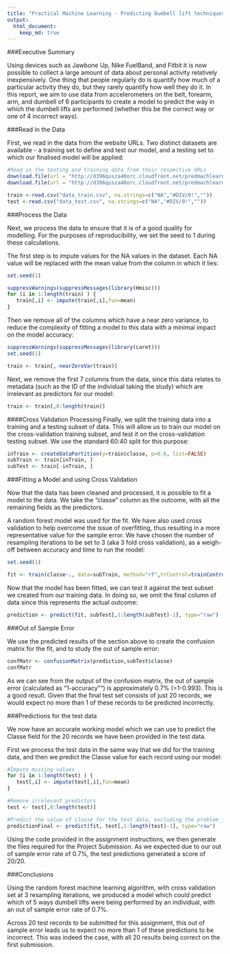 ```yaml
---
title: "Practical Machine Learning - Predicting Dumbell lift techniques"
output: 
  html_document:
    keep_md: true
---
```


###Executive Summary

Using devices such as Jawbone Up, Nike FuelBand, and Fitbit it is now possible to collect a large amount of data about personal activity relatively inexpensively. One thing that people regularly do is quantify how much of a particular activity they do, but they rarely quantify how well they do it. In this report, we aim to use data from accelerometers on the belt, forearm, arm, and dumbell of 6 participants to create a model to predict the way in which the dumbell lifts are performed (whether this be the correct way or one of 4 incorrect ways).

###Read in the Data

First, we read in the data from the website URLs. Two distinct datasets are available - a training set to define and test our model, and a testing set to which our finalised model will be applied:

```r
#Read in the testing and training data from their respective URLs
download.file(url = "http://d396qusza40orc.cloudfront.net/predmachlearn/pml-training.csv", destfile = './data_train.csv',mode="wb")
download.file(url = "http://d396qusza40orc.cloudfront.net/predmachlearn/pml-testing.csv", destfile = './data_test.csv',mode="wb")

train <-read.csv("data_train.csv", na.strings=c("NA","#DIV/0!",""))
test <-read.csv("data_test.csv", na.strings=c("NA","#DIV/0!",""))
```

###Process the Data

Next, we process the data to ensure that it is of a good quality for modelling. For the purposes of reproducibility, we set the seed to 1 during these calculations.

The first step is to impute values for the NA values in the dataset. Each NA value will be replaced with the mean value from the column in which it lies:

```r
set.seed(1)

suppressWarnings(suppressMessages(library(Hmisc)))
for (i in 1:length(train) ) {
   train[,i] <- impute(train[,i],fun=mean)
}
```

Then we remove all of the columns which have a near zero variance, to reduce the complexity of fitting a model to this data with a minimal impact on the model accuracy:

```r
suppressWarnings(suppressMessages(library(caret)))
set.seed(1)

train <- train[,-nearZeroVar(train)]
```

Next, we remove the first 7 columns from the data, since this data relates to metadata (such as the ID of the individual taking the study) which are irrelevant as predictors for our model:

```r
train <- train[,8:length(train)]
```

####Cross Validation Processing
Finally, we split the training data into a training and a testing subset of data. This will allow us to train our model on the cross-validation training subset, and test it on the cross-validation testing subset. We use the standard 60:40 split for this purpose:

```r
inTrain <- createDataPartition(y=train$classe, p=0.6, list=FALSE)
subTrain <- train[inTrain, ]
subTest <- train[-inTrain, ]
```

###Fitting a Model and using Cross Validation

Now that the data has been cleaned and processed, it is possible to fit a model to the data. We take the "classe" column as the outcome, with all the remaining fields as the predictors.

A random forest model was used for the fit. We have also used cross validation to help overcome the issue of overfitting, thus resulting in a more representative value for the sample error. We have chosen the number of resampling iterations to be set to 3 (aka 3 fold cross validation), as a weigh-off between accuracy and time to run the model:

```r
set.seed(1)

fit <- train(classe~., data=subTrain, method="rf",trControl=trainControl(method = "cv", number = 4))
```

Now that the model has been fitted, we can test it against the test subset we created from our training data. In doing so, we omit the final column of data since this represents the actual outcome:

```r
prediction <- predict(fit, subTest[,1:length(subTest)-1], type="raw")
```

###Out of Sample Error

We use the predicted results of the section above to create the confusion matrix for the fit, and to study the out of sample error:

```r
confMatr <- confusionMatrix(prediction,subTest$classe)
confMatr
```

As we can see from the output of the confusion matrix, the out of sample error (calculated as "1-accuracy"") is approximately 0.7% (=1-0.993). This is a good result. Given that the final test set consists of just 20 records, we would expect no more than 1 of these records to be predicted incorrectly.

###Predictions for the test data

We now have an accurate working model which we can use to predict the Classe field for the 20 records we have been provided in the test data.

First we process the test data in the same way that we did for the training data, and then we predict the Classe value for each record using our model:

```r
#Impute missing values
for (i in 1:length(test) ) {
   test[,i] <- impute(test[,i],fun=mean)
}

#Remove irrelevant predictors
test <- test[,8:length(test)]

#Predict the value of classe for the test data, excluding the problem_id column as a predictor
predictionFinal <- predict(fit, test[,1:length(test)-1], type="raw")
```

Using the code provided in the assignment instructions, we then generate the files required for the Project Submission. As we expected due to our out of sample error rate of 0.7%, the test predictions generated a score of 20/20.

###Conclusions

Using the random forest machine learning algorithm, with cross validation set at 3 resampling iterations, we produced a model which could predict which of 5 ways dumbell lifts were being performed by an individual, with an out of sample error rate of 0.7%.

Across 20 test records to be submitted for this assignment, this out of sample error leads us to expect no more than 1 of these predictions to be incorrect. This was indeed the case, with all 20 results being correct on the first submission.